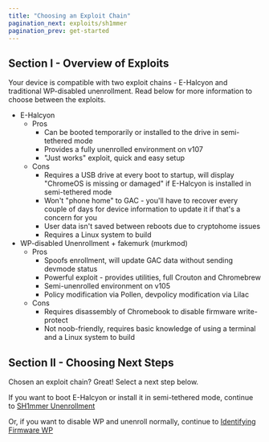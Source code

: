 ```yaml
---
title: "Choosing an Exploit Chain"
pagination_next: exploits/sh1mmer
pagination_prev: get-started
---
```


## Section I - Overview of Exploits

Your device is compatible with two exploit chains - E-Halcyon and traditional WP-disabled unenrollment. Read below for more information to choose between the exploits.

+ E-Halcyon
  + Pros
    + Can be booted temporarily or installed to the drive in semi-tethered mode
    + Provides a fully unenrolled environment on v107
    + "Just works" exploit, quick and easy setup
  + Cons
    + Requires a USB drive at every boot to startup, will display "ChromeOS is missing or damaged" if E-Halcyon is installed in semi-tethered mode
    + Won't "phone home" to GAC - you'll have to recover every couple of days for device information to update it if that's a concern for you
    + User data isn't saved between reboots due to cryptohome issues
    + Requires a Linux system to build
+ WP-disabled Unenrollment + fakemurk (murkmod)
  + Pros
    + Spoofs enrollment, will update GAC data without sending devmode status
    + Powerful exploit - provides utilities, full Crouton and Chromebrew
    + Semi-unenrolled environment on v105
    + Policy modification via Pollen, devpolicy modification via Lilac
  + Cons
    + Requires disassembly of Chromebook to disable firmware write-protect
    + Not noob-friendly, requires basic knowledge of using a terminal and a Linux system to build

## Section II - Choosing Next Steps

Chosen an exploit chain? Great! Select a next step below.

If you want to boot E-Halcyon or install it in semi-tethered mode, continue to [SH1mmer Unenrollment](sh1mmer)

Or, if you want to disable WP and unenroll normally, continue to [Identifying Firmware WP](other/identify-wp)

